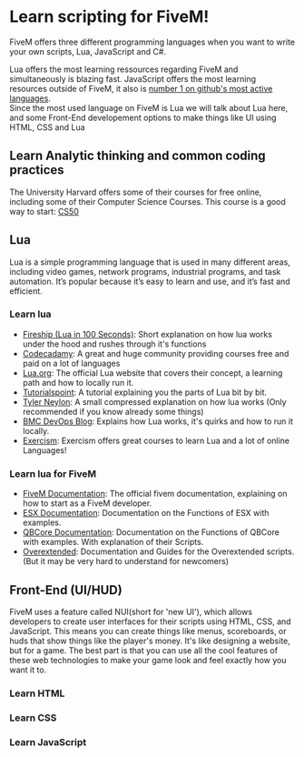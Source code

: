 # Learn scripting for FiveM!

FiveM offers three different programming languages when you want to write your own scripts,
Lua, JavaScript and C#.

Lua offers the most learning ressources regarding FiveM and simultaneously is blazing fast. JavaScript offers the most learning resources outside of FiveM, it also is 
[number 1 on github's most active languages](https://githut.info/). \
Since the most used language on FiveM is Lua we will talk about Lua here, and some Front-End developement options to make things like UI using HTML, CSS and Lua



## Learn Analytic thinking and common coding practices
The University Harvard offers some of their courses for free online, including some of their Computer Science Courses.
This course is a good way to start: [CS50](https://www.edx.org/learn/computer-science/harvard-university-cs50-s-introduction-to-computer-science)

## Lua
Lua is a simple programming language that is used in many different areas, including video games, network programs, industrial programs, and task automation. It’s popular because it’s easy to learn and use, and it’s fast and efficient.

### Learn lua
- [Fireship (Lua in 100 Seconds)](https://youtu.be/jUuqBZwwkQw?si=SDF8gW5J110jkVgm): Short explanation on how lua works under the hood and rushes through it's functions
- [Codecadamy](https://www.codecademy.com/learn/learn-lua): A great and huge community providing courses free and paid on a lot of languages
- [Lua.org](https://www.lua.org/start.html): The official Lua website that covers their concept, a learning path and how to locally run it.
- [Tutorialspoint](https://www.tutorialspoint.com/lua/): A tutorial explaining you the parts of Lua bit by bit.
- [Tyler Neylon](https://tylerneylon.com/a/learn-lua/): A small compressed explanation on how lua works (Only recommended if you know already some things)
- [BMC DevOps Blog](https://www.bmc.com/blogs/lua-programming-language/): Explains how Lua works, it's quirks and how to run it locally.
- [Exercism](https://exercism.org/tracks/lua): Exercism offers great courses to learn Lua and a lot of online Languages!

### Learn lua for FiveM
- [FiveM Documentation](https://docs.fivem.net/docs/): The official fivem documentation, explaining on how to start as a FiveM developer.
- [ESX Documentation](https://documentation.esx-framework.org/): Documentation on the Functions of ESX with examples. 
- [QBCore Documentation](https://docs.qbcore.org/qbcore-documentation/): Documentation on the Functions of QBCore with examples. With explanation of their Scripts.
- [Overextended](https://overextended.dev/): Documentation and Guides for the Overextended scripts. (But it may be very hard to understand for newcomers)


## Front-End (UI/HUD)
FiveM uses a feature called NUI(short for 'new UI'), which allows developers to create user interfaces for their scripts using HTML, CSS, and JavaScript. 
This means you can create things like menus, scoreboards, or huds that show things like the player's money. It's like designing a website, but for a game. 
The best part is that you can use all the cool features of these web technologies to make your game look and feel exactly how you want it to.

### Learn HTML

### Learn CSS

### Learn JavaScript

